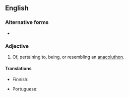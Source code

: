 ==English==

===Alternative forms===
* {{l|en|anacolouthic}}

===Adjective===
{{en-adj|-}}

# Of, pertaining to, being, or resembling an [[anacoluthon]].
#: {{syn|en|anacoluthistic|q=rare}}

====Translations====
{{trans-top|pertaining to, being, or resembling an anacoluthon}}
* Finnish: {{t|fi|anakoluuttinen}}
{{trans-mid}}
* Portuguese: {{t|pt|anacolútico}}
{{trans-bottom}}